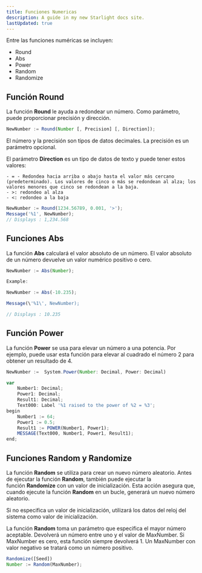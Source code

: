```yaml
---
title: Funciones Numericas
description: A guide in my new Starlight docs site.
lastUpdated: true
---
```


Entre las funciones numéricas se incluyen:

- Round
- Abs
- Power
- Random
- Randomize

## Función Round

La función **Round** le ayuda a redondear un número. Como parámetro, puede proporcionar precisión y dirección.

```jsx
NewNumber := Round(Number [, Precision] [, Direction]);
```

El número y la precisión son tipos de datos decimales. La precisión es un parámetro opcional.

El parámetro **Direction** es un tipo de datos de texto y puede tener estos valores:

```
- = - Redondea hacia arriba o abajo hasta el valor más cercano (predeterminado). Los valores de cinco o más se redondean al alza; los valores menores que cinco se redondean a la baja.
- >: redondeo al alza
- <: redondeo a la baja
```


```jsx
NewNumber := Round(1234.56789, 0.001, '>');
Message('%1', NewNumber);
// Displays : 1,234.568
```

## Funciones Abs

La función **Abs** calculará el valor absoluto de un número. El valor absoluto de un número devuelve un valor numérico positivo o cero.

```jsx
NewNumber := Abs(Number);

Example:

NewNumber := Abs(-10.235);

Message(\'%1\', NewNumber);

// Displays : 10.235
```

## Función Power

La función **Power** se usa para elevar un número a una potencia. Por ejemplo, puede usar esta función para elevar al cuadrado el número 2 para obtener un resultado de 4.

```jsx
NewNumber :=  System.Power(Number: Decimal, Power: Decimal)
```

```jsx
var
    Number1: Decimal;
    Power1: Decimal;
    Result1: Decimal;
    Text000: Label '%1 raised to the power of %2 = %3';
begin
    Number1 := 64;   
    Power1 := 0.5;  
    Result1 := POWER(Number1, Power1);  
    MESSAGE(Text000, Number1, Power1, Result1);
end;
```

## Funciones Random y Randomize

La función **Random** se utiliza para crear un nuevo número aleatorio. Antes de ejecutar la función **Random**, también puede ejecutar la función **Randomize** con un valor de inicialización. Esta acción asegura que, cuando ejecute la función **Random** en un bucle, generará un nuevo número aleatorio.

Si no especifica un valor de inicialización, utilizará los datos del reloj del sistema como valor de inicialización.

La función **Random** toma un parámetro que especifica el mayor número aceptable. Devolverá un número entre uno y el valor de MaxNumber. Si MaxNumber es cero, esta función siempre devolverá 1. Un MaxNumber con valor negativo se tratará como un número positivo.

```jsx
Randomize([Seed])
Number := Random(MaxNumber);
```